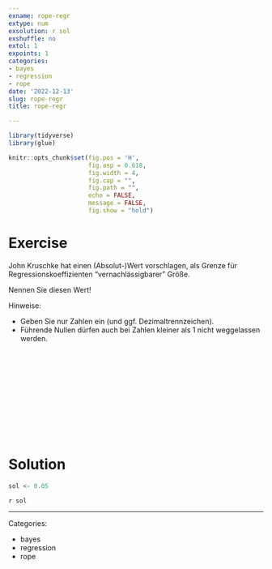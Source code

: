 ```yaml
---
exname: rope-regr
extype: num
exsolution: r sol
exshuffle: no
extol: 1
expoints: 1
categories:
- bayes
- regression
- rope
date: '2022-12-13'
slug: rope-regr
title: rope-regr

---
```





```r
library(tidyverse)
library(glue)
```


```r
knitr::opts_chunk$set(fig.pos = 'H',
                      fig.asp = 0.618,
                      fig.width = 4,
                      fig.cap = "", 
                      fig.path = "",
                      echo = FALSE,
                      message = FALSE,
                      fig.show = "hold")
```






# Exercise

John Kruschke hat einen (Absolut-)Wert vorschlagen, als Grenze für Regressionskoeffizienten "vernachlässigbarer" Größe.

Nennen Sie diesen Wert!

Hinweise:

- Geben Sie nur Zahlen ein (und ggf. Dezimaltrennzeichen).
- Führende Nullen  dürfen auch bei Zahlen kleiner als 1 nicht weggelassen werden.




</br>
</br>
</br>
</br>
</br>
</br>
</br>
</br>
</br>
</br>

# Solution

```r
sol <- 0.05
```

`r sol`




---

Categories: 

- bayes
- regression
- rope


